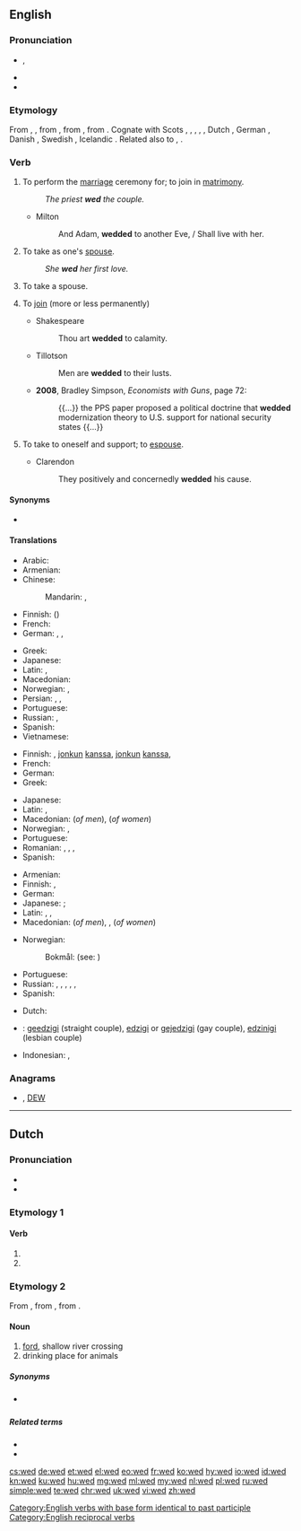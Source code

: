 {{also|Wed}}
==English==

===Pronunciation===
* {{enPR|wĕdʹ}}, {{IPA|/ˈwɛd/|lang=en}}
* {{audio|en-us-wed.ogg|Audio (US)|lang=en}}
* {{rhymes|ɛd|lang=en}}

===Etymology===
{{PIE root|en|wedʰ}}
From {{etyl|enm|en}} {{m|enm|wedden}}, {{m|enm|weddien}}, from {{etyl|ang|en}} {{m|ang|weddian||to pledge; wed}}, from {{etyl|gem-pro|en}} {{m|gem-pro|*wadjōną||to pledge}}, from {{etyl|ine-pro|en}} {{m|ine-pro|*wedʰ-||to pledge}}. Cognate with Scots {{m|sco|wed}}, {{m|sco|wod}}, {{m|sco|wad||to wed}}, {{cog|stq|wädje||to bet, wager}}, {{cog|fy|wedzje||to bet, wager}}, Dutch {{m|nl|wedden||to bet}}, German {{m|de|wetten||to bet}}, Danish {{m|da|vædde||to bet}}, Swedish {{m|sv|vädja||to appeal}}, Icelandic {{m|is|veðja||to bet}}. Related also to {{l|en|gage}}, {{l|en|engage}}.

===Verb===
{{en-verb|weds|wedding|wed|past2=wedded}}

# {{label|en|transitive}} To perform the [[marriage]] ceremony for; to join in [[matrimony]].
#: ''The priest '''wed''' the couple.''
#* Milton
#*: And Adam, '''wedded''' to another Eve, / Shall live with her.
# {{label|en|transitive}} To take as one's [[spouse]].
#: ''She '''wed''' her first love.''
# {{label|en|intransitive}} To take a spouse.
# {{label|en|figuratively|transitive}} To [[join]] (more or less permanently)
#* Shakespeare
#*: Thou art '''wedded''' to calamity.
#* Tillotson
#*: Men are '''wedded''' to their lusts.
#* '''2008''', Bradley Simpson, ''Economists with Guns'', page 72:
#*: {{...}} the PPS paper proposed a political doctrine that '''wedded''' modernization theory to U.S. support for national security states {{...}}
# {{label|en|figurative|intransitive}} To take to oneself and support; to [[espouse]].
#* Clarendon
#*: They positively and concernedly '''wedded''' his cause.

====Synonyms====
* {{l|en|marry}}

====Translations====
{{trans-top|to join in matrimony}}
* Arabic: {{t|ar|تَزَوَّجَ}}
* Armenian: {{t+|hy|ամուսնացնել}}
* Chinese:
*: Mandarin: {{t+|cmn|結婚|sc=Hani}}, {{t+|cmn|结婚|tr=jiéhūn|sc=Hani}}
* Finnish: {{t+|fi|vihkiä}} ({{t+|fi|avioliitto|alt=avioliittoon}})
* French: {{t+|fr|marier}}
* German: {{t+|de|trauen}}, {{t|de|verheiraten}}, {{t+|de|vermählen}}
{{trans-mid}}
* Greek: {{t+|el|παντρεύω}}
* Japanese: {{t+|ja|結婚|alt=結婚する|tr=けっこんする, kekkon suru}}
* Latin: {{t|la|maritō}}, {{t|la|nūbō}}
* Macedonian: {{t|mk|венчава|tr=vénčava}}
* Norwegian: {{t+|no|vie}}, {{t|no|ektevie}} {{qualifier|formally; somewhat dated}}
* Persian: {{t+|fa|پیوند|tr=peyvand}}, {{t+|fa|ازدواج|tr=ezdevâj}}, {{t+|fa|زناشويي|tr=zanâšōei}}
* Portuguese: {{t+|pt|casar}}
* Russian: {{t+|ru|жени́ться}}, {{t+|ru|пожени́ться}}
* Spanish: {{t+|es|casar}}
* Vietnamese: {{t+|vi|cưới}}
{{trans-bottom}}

{{trans-top|transitive: to take as one's spouse}}
* Finnish: {{t+|fi|naida}}, {{t+|fi|avioitua}} [[jonkun]] [[kanssa]], {{t+|fi|mennä naimisiin}} [[jonkun]] [[kanssa]], {{t+|fi|ottaa}} {{t+|fi|puoliso|alt=puolisokseen}}
* French: {{t+|fr|épouser}}
* German: {{t+|de|heiraten}}
* Greek: {{t+|el|παντρεύομαι}}
{{trans-mid}}
* Japanese: {{t+|ja|結婚|alt=結婚する|tr=けっこんする, kekkon suru}}
* Latin: {{t|la|maritō}}, {{t|la|nūbō}}
* Macedonian: {{t|mk|жени|tr=žéni}} (''of men''), {{t|mk|мажи|tr=máži}} (''of women'')
* Norwegian: {{t+|no|ekte}}, {{t|no|gifte seg med}}
* Portuguese: {{t|pt|[[casar]] [[com]]}}
* Romanian: {{t+|ro|căsători}}, {{t+|ro|însura}}, {{t+|ro|mărita}}, {{t+|ro|cununa}}
* Spanish: {{t+|es|casar}}
{{trans-bottom}}

{{trans-top|intransitive: to take a spouse}}
* Armenian: {{t+|hy|ամուսնանալ}}
* Finnish: {{t+|fi|avioitua}}, {{t+|fi|mennä naimisiin}}
* German: {{t+|de|heiraten}}
* Japanese: {{t+|ja|結婚|alt=結婚する|tr=けっこんする, kekkon suru}}; {{qualifier|male's action}} {{t|ja|娶る|tr=めとる, metoru}}
* Latin: {{t|la|nūbō}}, {{t|la|maritō}},
* Macedonian: {{t|mk|се венчава|tr=se vénčava}} (''of men''), {{t|mk|се мажи|tr=se máži}}, {{t|mk|се жени|tr=se žéni}} (''of women'')
{{trans-mid}}
* Norwegian:
*: Bokmål: {{t+|nb|gifte seg}} (see: {{l|nb|gifte}} {{l|nb|seg}})
* Portuguese: {{t+|pt|casar}}
* Russian: {{t+|ru|жени́ться}} {{qualifier|+ [[на]] + prepositional case, of a man or reflexive}}, {{t|ru|выходи́ть за́муж|pf}}, {{t+|ru|вы́йти за́муж|pf}}, {{qualifier|+ [[за]] + accusative case, of a woman}}, {{qualifier|outdated}} {{t|ru|брать в жёны}}, {{t|ru|взять в жёны}} {{qualifier|transitive, of a man}}
* Spanish: {{t+|es|casar}} {{qualifier|pronominal}}
{{trans-bottom}}

{{checktrans-top}}
* Dutch: {{t+check|nl|trouwen}}
* {{ttbc|eo}}: [[geedzigi]] (straight couple), [[edzigi]] or [[gejedzigi]] (gay couple), [[edzinigi]] (lesbian couple)
* Indonesian: {{t+check|id|nikah|alt=menikahi}}, {{t+check|id|nikah|alt=menikah}}
{{trans-bottom}}

===Anagrams===
* {{l|en|dew}} , [[DEW#English|DEW]]

[[Category:English verbs with base form identical to past participle]]
[[Category:English reciprocal verbs]]

----

==Dutch==

===Pronunciation===
* {{audio|Nl-wed.ogg|Audio|lang=nl}}
* {{rhymes|ɛt|lang=nl}}

===Etymology 1===

====Verb====
{{nl-verb-form}}

# {{nl-verb form of|p=1|n=sg|t=pres|m=ind|wedden}}
# {{nl-verb form of|m=imp|wedden}}

===Etymology 2===
From {{inh|nl|dum|wedde}}, from {{inh|nl|odt|*weddi}}, from {{inh|nl|gem-pro|*wadją}}.

====Noun====
{{nl-noun|n|-en|wedje}}

# [[ford]], shallow river crossing
# drinking place for animals

=====Synonyms=====
* {{sense|ford}} {{l|nl|voorde}}

=====Related terms=====
* {{l|nl|wad}}
* {{l|nl|waden}}

[[cs:wed]]
[[de:wed]]
[[et:wed]]
[[el:wed]]
[[eo:wed]]
[[fr:wed]]
[[ko:wed]]
[[hy:wed]]
[[io:wed]]
[[id:wed]]
[[kn:wed]]
[[ku:wed]]
[[hu:wed]]
[[mg:wed]]
[[ml:wed]]
[[my:wed]]
[[nl:wed]]
[[pl:wed]]
[[ru:wed]]
[[simple:wed]]
[[te:wed]]
[[chr:wed]]
[[uk:wed]]
[[vi:wed]]
[[zh:wed]]